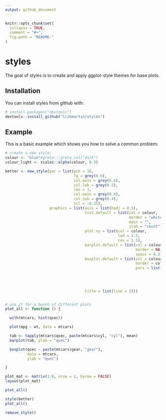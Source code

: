 ```yaml
---
output: github_document
---
```


<!-- README.md is generated from README.Rmd. Please edit that file -->

```r
knitr::opts_chunk$set(
  collapse = TRUE,
  comment = "#>",
  fig.path = "README-"
)
```

# styles

The goal of styles is to create and apply ggplot-style themes for base plots.

## Installation

You can install styles from github with:

```r
# install.packages("devtools")
devtools::install_github("lizhmartin/styles")
```

## Example

This is a basic example which shows you how to solve a common problem:

```r
# create a new style:
colour <- "blue"#greta:::greta_col("dark")
colour_light <- scales::alpha(colour, 0.5)

better <- new_style(par = list(pch = 16,
                               fg = grey(0.6),
                               col.axis = grey(0.4),
                               col.lab = grey(0.2),
                               las = 1,
                               col.main = grey(0.4),
                               col.sub = grey(0.4),
                               tcl = -0.25),
                    graphics = list(axis = list(hadj = 0.5),
                                    hist.default = list(col = colour,
                                                        border = "white",
                                                        main = "",
                                                        ylab = "count"),
                                    plot.xy = list(col = colour,
                                                   lwd = 2.5,
                                                   cex = 1.5),
                                    barplot.default = list(col = colour,
                                                           border = NA,
                                                           space = 0.3),
                                    boxplot.default = list(col = colour_light,
                                                           border = colour,
                                                           pars = list(boxwex = 0.8,
                                                                       staplewex = 0.5,
                                                                       outwex = 0.5,
                                                                       cex = 1,
                                                                       whisklty = "solid")),
                                    title = list(line = 2)))


# use it for a bunch of different plots
plot_all <- function () {

  with(mtcars, hist(qsec))

  plot(mpg ~ wt, data = mtcars)

  tab <- tapply(mtcars$qsec, paste(mtcars$cyl, "cyl"), mean)
  barplot(tab, ylab = "qsec")

  boxplot(qsec ~ paste(mtcars$gear, "gear"),
          data = mtcars,
          ylab = "qsec")

}

plot_mat <- matrix(1:8, nrow = 2, byrow = FALSE)
layout(plot_mat)

plot_all()

style(better)
plot_all()

remove_style()
```
